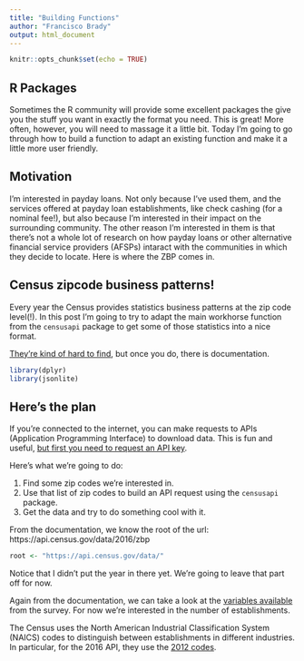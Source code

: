 ```yaml
---
title: "Building Functions"
author: "Francisco Brady"
output: html_document
---
```


```r
knitr::opts_chunk$set(echo = TRUE)
```

## R Packages

Sometimes the R community will provide some excellent packages the give you the stuff you want in exactly the format you need. This is great! More often, however, you will need to massage it a little bit. Today I'm going to go through how to build a function to adapt an existing function and make it a little more user friendly. 

## Motivation

I'm interested in payday loans. Not only because I've used them, and the services offered at payday loan establishments, like check cashing (for a nominal fee!), but also because I'm interested in their impact on the surrounding community. The other reason I'm interested in them is that there's not a whole lot of research on how payday loans or other alternative financial service providers (AFSPs) intaract with the communities in which they decide to locate. Here is where the ZBP comes in. 

## Census zipcode business patterns!

Every year the Census provides statistics business patterns at the zip code level(!). In this post I'm going to try to adapt the main workhorse function from the `censusapi` package to get some of those statistics into a nice format. 

[They're kind of hard to find](https://www.census.gov/data/developers/data-sets/cbp-nonemp-zbp/zbp-api.html), but once you do, there is documentation. 


```r
library(dplyr)
library(jsonlite)
```

## Here's the plan

If you're connected to the internet, you can make requests to APIs (Application Programming Interface) to download data. This is fun and useful, [but first you need to request an API key](https://api.census.gov/data/key_signup.html). 

Here's what we're going to do: 

1. Find some zip codes we're interested in.
2. Use that list of zip codes to build an API request using  the `censusapi` package.
3. Get the data and try to do something cool with it.   

From the documentation, we know the root of the url: https://api.census.gov/data/2016/zbp  


```r
root <- "https://api.census.gov/data/"

```
  
Notice that I didn't put the year in there yet. We're going to leave that part off for now. 

Again from the documentation, we can take a look at the [variables available](https://api.census.gov/data/2016/zbp/variables.html) from the survey. For now we're interested in the number of establishments. 

The Census uses the North American Industrial Classification System (NAICS) codes to distinguish between establishments in different industries. In particular, for the 2016 API, they use the [2012 codes](https://www.census.gov/cgi-bin/sssd/naics/naicsrch?chart=2012).

  